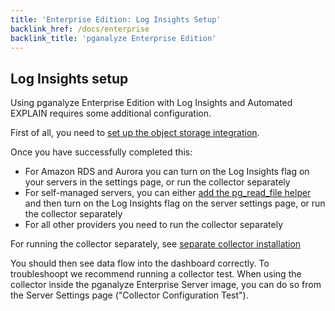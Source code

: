 ```yaml
---
title: 'Enterprise Edition: Log Insights Setup'
backlink_href: /docs/enterprise
backlink_title: 'pganalyze Enterprise Edition'
---
```


<!-- Note this page is no longer referenced directly in the public docs, but still linked from in-app-->

## Log Insights setup

Using pganalyze Enterprise Edition with Log Insights and Automated EXPLAIN requires some additional
configuration.

First of all, you need to [set up the object storage integration](/docs/enterprise/setup/object-storage).

Once you have successfully completed this:

* For Amazon RDS and Aurora you can turn on the Log Insights flag on your servers in the settings page, or run the collector separately
* For self-managed servers, you can either [add the pg_read_file helper](https://github.com/pganalyze/collector#setting-up-log-pg_read_file-helper) and then turn on the Log Insights flag on the server settings page, or run the collector separately
* For all other providers you need to run the collector separately

For running the collector separately, see [separate collector installation](/docs/enterprise/setup/separate-collector-install)

You should then see data flow into the dashboard correctly. To troubleshoopt we recommend running a collector test. When using the collector inside the pganalyze Enterprise Server image, you can do so from the Server Settings page ("Collector Configuration Test").
